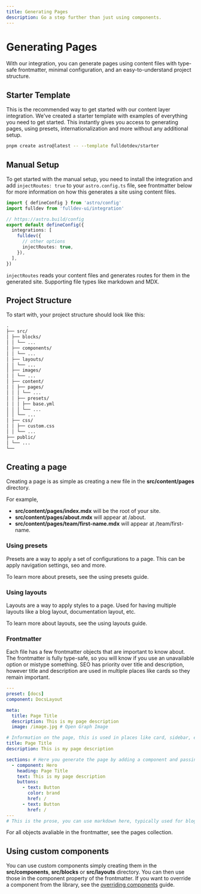 ```yaml
---
title: Generating Pages
description: Go a step further than just using components.
---
```



# Generating Pages

With our integration, you can generate pages using content files with type-safe frontmatter, minimal configuration, and an easy-to-understand project structure.

## Starter Template

This is the recommended way to get started with our content layer integration. We've created a <Link href="https://github.com/fulldotdev/starter/tree/main">starter template</Link> with examples of everything you need to get started. This instantly gives you access to generating pages, using presets, internationalization and more without any additional setup.

```bash
pnpm create astro@latest -- --template fulldotdev/starter
```

## Manual Setup

To get started with the manual setup, you need to install the <Link href="/overview/installation/">integration</Link> and add `injectRoutes: true` to your `astro.config.ts` file, see <Link href="#type-safe-frontmatter">frontmatter</Link> below for more information on how this generates a site using content files.

```ts
import { defineConfig } from 'astro/config'
import fulldev from 'fulldev-ui/integration'

// https://astro.build/config
export default defineConfig({
  integrations: [
    fulldev({
      // other options
      injectRoutes: true,
    }),
  ],
})
```

`injectRoutes` reads your content files and generates routes for them in the generated site. Supporting file types like markdown and MDX.

## Project Structure

To start with, your project structure should look like this:

```md
.
├── src/
│ ├── blocks/
│ │ └── ...
│ ├── components/
│ │ └── ...
│ ├── layouts/
│ │ └── ...
│ ├── images/
│ │ └── ...
│ ├── content/
│ │ ├── pages/
│ │ │ └── ...
│ │ ├── presets/
│ │ │ ├── base.yml
│ │ │ └── ...
│ │ └── ...
│ ├── css/
│ │ ├── custom.css
│ │ └── ...
├── public/
│ └── ...
└──
```

## Creating a page

Creating a page is as simple as creating a new file in the **src/content/pages** directory.

For example,

- **src/content/pages/index.mdx** will be the root of your site.
- **src/content/pages/about.mdx** will appear at /about.
- **src/content/pages/team/first-name.mdx** will appear at /team/first-name.

### Using presets

Presets are a way to apply a set of configurations to a page. This can be apply navigation settings, seo and more.

To learn more about presets, see the <Link href="/guides/using-presets/">using presets</Link> guide.

### Using layouts

Layouts are a way to apply styles to a page. Used for having multiple layouts like a blog layout, documentation layout, etc.

To learn more about layouts, see the <Link href="/guides/using-layouts/">using layouts</Link> guide.

### Frontmatter

Each file has a few frontmatter objects that are important to know about. The frontmatter is fully type-safe, so you will know if you use an unavailable option or mistype something. SEO has priority over title and description, however title and description are used in multiple places like cards so they remain important.

```yml
---
preset: [docs]
component: DocsLayout

meta:
  title: Page Title
  description: This is my page description
  image: /image.jpg # Open Graph Image

# Information on the page, this is used in places like card, sidebar, etc.
title: Page Title
description: This is my page description

sections: # Here you generate the page by adding a component and passing props
  - component: Hero
    heading: Page Title
    text: This is my page description
    buttons:
      - text: Button
        color: brand
        href: /
      - text: Button
        href: /
---
# This is the prose, you can use markdown here, typically used for blogs, docs, etc.
```

For all objects avaliable in the frontmatter, see the <Link href="https://ui.full.dev/content-collections/pages/">pages collection</Link>.

## Using custom components

You can use custom components simply creating them in the **src/components**, **src/blocks** or **src/layouts** directory. You can then use those in the component property of the frontmatter. If you want to override a component from the library, see the [overriding components](/guides/overriding-components/) guide.
